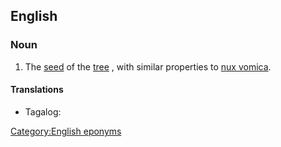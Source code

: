 ==English==

===Noun===
{{en-noun|head=[[St]] [[Ignatius]][['s|’]] [[bean]]}}

# The [[seed]] of the [[tree]] {{taxlink|Strychnos ignatii|species|noshow=1}}, with similar properties to [[nux vomica]].

====Translations====
{{trans-top|the seed of the tree Strychnos ignatii}}
* Tagalog: {{t|tl|katbalunga}}
{{trans-mid}}
{{trans-bottom}}

[[Category:English eponyms]]